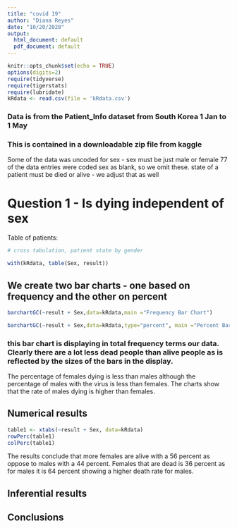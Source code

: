 ```yaml
---
title: "covid 19"
author: "Diana Reyes"
date: "10/20/2020"
output:
  html_document: default
  pdf_document: default
---
```


```r
knitr::opts_chunk$set(echo = TRUE)
options(digits=2)
require(tidyverse)
require(tigerstats)
require(lubridate)
kRdata <- read.csv(file = 'kRdata.csv')
```
### Data is from the Patient_Info dataset from South Korea 1 Jan to 1 May 
### This is contained in a downloadable zip file from kaggle

Some of the data was uncoded for sex - sex must be just male or female
77 of the data entries were coded sex  as blank, so we omit these.
state of a patient must be died or alive - we adjust that as well   
  
# Question 1 - Is dying independent of sex




Table of patients:
```r

# cross tabulation, patient state by gender

with(kRdata, table(Sex, result))

```

## We create two bar charts - one based on frequency and the other on percent

```r
barchartGC(~result + Sex,data=kRdata,main ="Frequency Bar Chart")
```


```r
barchartGC(~result + Sex,data=kRdata,type="percent", main ="Percent Bar Chart")
```
  
### this bar chart is displaying in total frequency terms our data.  Clearly there are a lot less dead people than alive people as is reflected by the sizes of the bars in the display.  

The percentage of females dying is less than males although the percentage of males with the virus is less than females. The charts show that the rate of males dying is higher than females.



  
## Numerical results

```r
table1 <- xtabs(~result + Sex, data=kRdata)
rowPerc(table1)
colPerc(table1)
```

The results conclude that more females are alive with a 56 percent as oppose to males with a 44 percent. Females that are dead is 36 percent as for males it is 64 percent showing a higher death rate for males. 

## Inferential results 




## Conclusions

